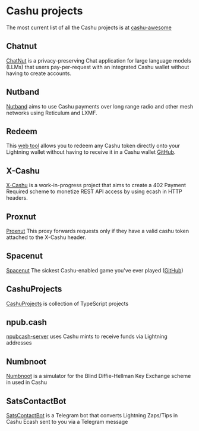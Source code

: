 
# Cashu projects

The most current list of all the Cashu projects is at [cashu-awesome](https://github.com/cashubtc/awesome-cashu/blob/main/README.md)
## Chatnut

[ChatNut](https://chatnut.sparkpay.pt/) is a privacy-preserving Chat application for large language models (LLMs) that users pay-per-request with an integrated Cashu wallet without having to create accounts.

## Nutband

[Nutband](https://github.com/jooray/nutband) aims to use Cashu payments over long range radio and other mesh networks using Reticulum and LXMF.

## Redeem

This [web tool](https://redeem.cashu.me/) allows you to redeem any Cashu token directly onto your Lightning wallet without having to receive it in a Cashu wallet [GitHub](https://github.com/cashubtc/cashu-redeem).

## X-Cashu

[X-Cashu](https://github.com/callebtc/xcashu) is a work-in-progress project that aims to create a 402 Payment Required scheme to monetize REST API access by using ecash in HTTP headers.

## Proxnut

[Proxnut](https://github.com/gandlafbtc/proxnut) This proxy forwards requests only if they have a valid cashu token attached to the X-Cashu header.

## Spacenut

[Spacenut](https://spacenut.nutstash.app) The sickest Cashu-enabled game you've ever played ([GitHub](https://github.com/gandlafbtc/spacenut))

## CashuProjects

[CashuProjects](https://github.com/CashuProjects) is collection of TypeScript projects

## npub.cash

[npubcash-server](https://github.com/cashubtc/npubcash-server) uses Cashu mints to receive funds via Lightning addresses

## Numbnoot

[Numbnoot](https://numbnoot.gandlaf.com) is a simulator for the Blind Diffie-Hellman Key Exchange scheme in used in Cashu

## SatsContactBot

[SatsContactBot](https://github.com/massmux/SatsContact) is a Telegram bot that converts Lightning Zaps/Tips in Cashu Ecash sent to you via a Telegram message
